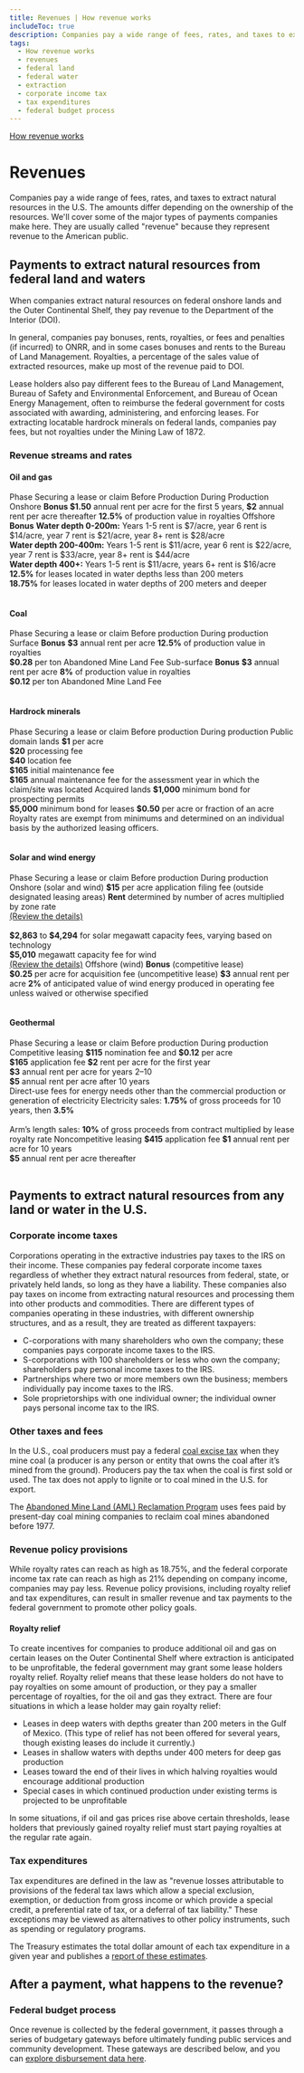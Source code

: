 ```yaml
---
title: Revenues | How revenue works
includeToc: true
description: Companies pay a wide range of fees, rates, and taxes to extract natural resources in the U.S. The amounts differ depending on the ownership of the resources. We'll cover some of the major types of payments companies make here. They are usually called "revenue" because they represent revenue to the American public.
tags:
  - How revenue works
  - revenues
  - federal land
  - federal water
  - extraction
  - corporate income tax
  - tax expenditures
  - federal budget process
---
```


[How revenue works](/how-revenue-works/)

# Revenues

Companies pay a wide range of fees, rates, and taxes to extract natural resources in the U.S. The amounts differ depending on the ownership of the resources. We'll cover some of the major types of payments companies make here. They are usually called "revenue" because they represent revenue to the American public.

## Payments to extract natural resources from federal land and waters

When companies extract natural resources on federal onshore lands and the Outer Continental Shelf, they pay revenue to the Department of the Interior (DOI).

In general, companies pay <GlossaryTerm>bonuses</GlossaryTerm>, <GlossaryTerm>rents</GlossaryTerm>, <GlossaryTerm>royalties</GlossaryTerm>, or fees and penalties (if incurred) to <GlossaryTerm>ONRR</GlossaryTerm>, and in some cases bonuses and rents to the Bureau of Land Management. Royalties, a percentage of the sales value of extracted resources, make up most of the revenue paid to DOI.

Lease holders also pay different fees to the Bureau of Land Management, Bureau of Safety and Environmental Enforcement, and Bureau of Ocean Energy Management, often to reimburse the federal government for costs associated with awarding, administering, and enforcing leases. For extracting locatable hardrock minerals on federal lands, companies pay fees, but not royalties under the Mining Law of 1872.

### Revenue streams and rates



#### Oil and gas

<Table>
  <TableHead>
    <TableRow>
      <TableCell style={{borderBottom: "none"}}></TableCell>
      <TableCell colSpan="3" style={{textAlign: "center"}}>
        Phase
      </TableCell>
    </TableRow>
    <TableRow>
      <TableCell></TableCell>
      <TableCell>Securing a lease or claim</TableCell>
      <TableCell>Before Production</TableCell>
      <TableCell>During Production</TableCell>
    </TableRow>
  </TableHead>
  <TableBody>
    <TableRow>
      <TableCell>Onshore</TableCell>
      <TableCell>
        <strong>
          Bonus
        </strong>
      </TableCell>
      <TableCell><strong>$1.50</strong> annual rent per acre for the first 5 years, <strong>$2</strong> annual rent per acre thereafter</TableCell>
      <TableCell><strong>12.5%</strong> of production value in royalties</TableCell>
    </TableRow>
    <TableRow>
      <TableCell>
        Offshore
        </TableCell>
      <TableCell>
        <strong>Bonus</strong>
        </TableCell>
      <TableCell>
        <strong>Water depth 0-200m:</strong> Years 1-5 rent is $7/acre, year 6 rent is $14/acre, year 7 rent is $21/acre, year 8+ rent is $28/acre<br />
      <strong>Water depth 200-400m:</strong> Years 1-5 rent is $11/acre, year 6 rent is $22/acre, year 7 rent is $33/acre, year 8+ rent is $44/acre<br />
      <strong>Water depth 400+:</strong> Years 1-5 rent is $11/acre, years 6+ rent is $16/acre
      </TableCell>
      <TableCell>
        <strong>12.5%</strong> for leases located in water depths less than 200 meters<br />
      <strong>18.75%</strong> for leases located in water depths of 200 meters and deeper
      </TableCell>
    </TableRow>
  </TableBody>
</Table>

#### Coal
<Table class="article_table">
  <TableHead>
    <TableRow>
      <TableCell style={{borderBottom: "none"}}></TableCell>
      <TableCell colSpan="3" style={{textAlign: "center"}}>Phase</TableCell>
    </TableRow>
    <TableRow>
      <TableCell></TableCell>
      <TableCell>Securing a lease or claim</TableCell>
      <TableCell>Before production</TableCell>
      <TableCell>During production</TableCell>
    </TableRow>
  </TableHead>
  <TableBody>
    <TableRow>
      <TableCell>
        Surface
        </TableCell>
      <TableCell>
        <strong>Bonus</strong>
        </TableCell>
      <TableCell>
        <strong>$3</strong> annual rent per acre
        </TableCell>
      <TableCell>
        <strong>12.5%</strong> of production value in royalties<br />
      <strong>$0.28</strong> per ton Abandoned Mine Land Fee
      </TableCell>
    </TableRow>
    <TableRow>
      <TableCell>
        Sub-surface
        </TableCell>
      <TableCell>
        <strong>Bonus</strong>
        </TableCell>
      <TableCell>
        <strong>$3</strong> annual rent per acre
        </TableCell>
      <TableCell>
        <strong>8%</strong> of production value in royalties<br />
      <strong>$0.12</strong> per ton Abandoned Mine Land Fee
      </TableCell>
    </TableRow>
  </TableBody>
</Table>

#### Hardrock minerals

<Table class="article_table">
  <TableHead>
    <TableRow>
      <TableCell style={{borderBottom: "none"}}></TableCell>
      <TableCell colSpan="3" style={{textAlign: "center"}}>Phase</TableCell>
    </TableRow>
    <TableRow>
      <TableCell></TableCell>
      <TableCell>Securing a lease or claim</TableCell>
      <TableCell>Before production</TableCell>
      <TableCell>During production</TableCell>
    </TableRow>
  </TableHead>
  <TableBody>
    <TableRow>
      <TableCell>Public domain lands</TableCell>
      <TableCell></TableCell>
      <TableCell>
        <strong>$1</strong> per acre<br />
          <strong>$20</strong> processing fee<br />
          <strong>$40</strong> location fee<br />
          <strong>$165</strong> initial maintenance fee<br />
          <strong>$165</strong> annual maintenance fee for the assessment year in which the claim/site was located
      </TableCell>
      <TableCell></TableCell>
    </TableRow>
      <TableRow>
      <TableCell>Acquired lands</TableCell>
      <TableCell><strong>$1,000</strong> minimum bond for prospecting permits<br />
          <strong>$5,000</strong> minimum bond for leases</TableCell>
      <TableCell><strong>$0.50</strong> per acre or fraction of an acre</TableCell>
      <TableCell>Royalty rates are exempt from minimums and determined on an individual basis by the authorized leasing officers.</TableCell>
    </TableRow>
  </TableBody>
</Table>

#### Solar and wind energy

<Table class="article_table">
  <TableHead>
    <TableRow>
      <TableCell style={{borderBottom: "none"}}></TableCell>
      <TableCell colSpan="3" style={{textAlign: "center"}}>Phase</TableCell>
      <TableCell></TableCell>
    </TableRow>
    <TableRow>
      <TableCell></TableCell>
      <TableCell>Securing a lease or claim</TableCell>
      <TableCell>Before production</TableCell>
      <TableCell>During production</TableCell>
    </TableRow>
  </TableHead>
  <TableBody>
    <TableRow>
      <TableCell>Onshore (solar and wind)</TableCell>
      <TableCell>
        <strong>$15</strong> per acre application filing fee (outside designated leasing areas)
      </TableCell>
      <TableCell>
        <strong>Rent</strong> determined by number of acres multiplied by zone rate<br />
      <a href="https://www.federalregister.gov/documents/2016/12/19/2016-27551/competitive-processes-terms-and-conditions-for-leasing-public-lands-for-solar-and-wind-energy">(Review the details)</a><br /><br />
      <strong>$2,863</strong> to <strong>$4,294</strong> for solar megawatt capacity fees, varying based on technology<br />
      <strong>$5,010</strong> megawatt capacity fee for wind<br />
      <a href="https://www.blm.gov/policy/im-2017-096">(Review the details)</a>
      </TableCell>
      <TableCell> </TableCell>
    </TableRow>
    <TableRow>
      <TableCell>
        Offshore (wind)
        </TableCell>
      <TableCell>
        <strong>Bonus</strong> (competitive lease)<br />
          <strong>$0.25</strong> per acre for acquisition fee (uncompetitive lease)
          </TableCell>
      <TableCell>
        <strong>$3</strong> annual rent per acre
        </TableCell>
      <TableCell>
        <strong>2%</strong> of anticipated value of wind energy produced in operating fee unless waived or otherwise specified<br />
      </TableCell>
    </TableRow>
  </TableBody>
</Table>



#### Geothermal

<Table class="article_table">
  <TableHead>
    <TableRow>
      <TableCell style={{borderBottom: "none"}}></TableCell>
      <TableCell colSpan="3" style={{textAlign: "center"}}>Phase</TableCell>
    </TableRow>
    <TableRow>
      <TableCell></TableCell>
      <TableCell>Securing a lease or claim</TableCell>
      <TableCell>Before production</TableCell>
      <TableCell>During production</TableCell>
    </TableRow>
  </TableHead>
  <TableBody>
    <TableRow>
      <TableCell>Competitive leasing</TableCell>
      <TableCell>
        <strong>$115</strong> nomination fee and <strong>$0.12</strong> per acre<br />
        <strong>$165</strong> application fee
      </TableCell>
      <TableCell>
        <strong>$2</strong> rent per acre for the first year<br />
          <strong>$3</strong> annual rent per acre for years 2–10<br />
          <strong>$5</strong> annual rent per acre after 10 years<br />
        Direct-use fees for energy needs other than the commercial production or generation of electricity
      </TableCell>
      <TableCell>
        Electricity sales: <strong>1.75%</strong> of gross proceeds for 10 years, then <strong>3.5%</strong><br /><br />
          Arm’s length sales: <strong>10%</strong> of gross proceeds from contract multiplied by lease royalty rate
      </TableCell>
    </TableRow>
    <TableRow>
      <TableCell>
        Noncompetitive leasing
        </TableCell>
      <TableCell>
        <strong>$415</strong> application fee
        </TableCell>
      <TableCell>
        <strong>$1</strong> annual rent per acre for 10 years<br />
          <strong>$5</strong> annual rent per acre thereafter
      </TableCell>
      <TableCell></TableCell>
    </TableRow>
  </TableBody>
</Table>

## Payments to extract natural resources from any land or water in the U.S.

### Corporate income taxes

Corporations operating in the extractive industries pay taxes to the IRS on their income. These companies pay federal corporate income taxes regardless of whether they extract natural resources from federal, state, or privately held lands, so long as they have a liability. These companies also pay taxes on income from extracting natural resources and processing them into other products and commodities. There are different types of companies operating in these industries, with different ownership structures, and as a result, they are treated as different taxpayers:

* C-corporations with many shareholders who own the company; these companies pays corporate income taxes to the IRS.
* S-corporations with 100 shareholders or less who own the company; shareholders pay personal income taxes to the IRS.
* Partnerships where two or more members own the business; members individually pay income taxes to the IRS.
* Sole proprietorships with one individual owner; the individual owner pays personal income tax to the IRS.

### Other taxes and fees

In the U.S., coal producers must pay a federal [coal excise tax](/how-revenue-works/coal-excise-tax/) when they mine coal (a producer is any person or entity that owns the coal after it’s mined from the ground). Producers pay the tax when the coal is first sold or used. The tax does not apply to lignite or to coal mined in the U.S. for export.

The [Abandoned Mine Land (AML) Reclamation Program](/how-revenue-works/aml-reclamation-program/) uses fees paid by present-day coal mining companies to <GlossaryTerm>reclaim</GlossaryTerm> coal mines abandoned before 1977.

### Revenue policy provisions

While royalty rates can reach as high as 18.75%, and the federal corporate income tax rate can reach as high as 21% depending on company income, companies may pay less. Revenue policy provisions, including royalty relief and tax expenditures, can result in smaller revenue and tax payments to the federal government to promote other policy goals.

#### Royalty relief

To create incentives for companies to produce additional oil and gas on certain leases on the Outer Continental Shelf where extraction is anticipated to be unprofitable, the federal government may grant some lease holders royalty relief. Royalty relief means that these lease holders do not have to pay royalties on some amount of production, or they pay a smaller percentage of royalties, for the oil and gas they extract. There are four situations in which a lease holder may gain royalty relief:

* Leases in deep waters with depths greater than 200 meters in the Gulf of Mexico. (This type of relief has not been offered for several years, though existing leases do include it currently.)
* Leases in shallow waters with depths under 400 meters for deep gas production
* Leases toward the end of their lives in which halving royalties would encourage additional production
* Special cases in which continued production under existing terms is projected to be unprofitable

In some situations, if oil and gas prices rise above certain thresholds, lease holders that previously gained royalty relief must start paying royalties at the regular rate again.

### Tax expenditures

Tax expenditures are defined in the law as "revenue losses attributable to provisions of the federal tax laws which allow a special exclusion, exemption, or deduction from gross income or which provide a special credit, a preferential rate of tax, or a deferral of tax liability." These exceptions may be viewed as alternatives to other policy instruments, such as spending or regulatory programs.

The Treasury estimates the total dollar amount of each tax expenditure in a given year and publishes a [report of these estimates](https://home.treasury.gov/policy-issues/tax-policy/tax-expenditures).

## After a payment, what happens to the revenue?

### Federal budget process

Once revenue is collected by the federal government, it passes through a series of budgetary gateways before ultimately funding public services and community development. These gateways are described below, and you can [explore disbursement data here](/explore?dataType=Disbursements).

<Box mt={4} mb={4}>
<FederalBudgetProcessImg />
</Box>
